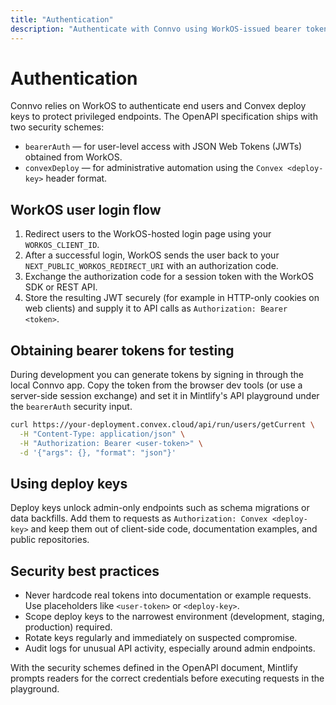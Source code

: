 ```yaml
---
title: "Authentication"
description: "Authenticate with Connvo using WorkOS-issued bearer tokens and deploy keys."
---
```


# Authentication

Connvo relies on WorkOS to authenticate end users and Convex deploy keys to protect privileged endpoints. The OpenAPI specification ships with two security schemes:

- `bearerAuth` &mdash; for user-level access with JSON Web Tokens (JWTs) obtained from WorkOS.
- `convexDeploy` &mdash; for administrative automation using the `Convex <deploy-key>` header format.

## WorkOS user login flow

1. Redirect users to the WorkOS-hosted login page using your `WORKOS_CLIENT_ID`.
2. After a successful login, WorkOS sends the user back to your `NEXT_PUBLIC_WORKOS_REDIRECT_URI` with an authorization code.
3. Exchange the authorization code for a session token with the WorkOS SDK or REST API.
4. Store the resulting JWT securely (for example in HTTP-only cookies on web clients) and supply it to API calls as `Authorization: Bearer <token>`.

## Obtaining bearer tokens for testing

During development you can generate tokens by signing in through the local Connvo app. Copy the token from the browser dev tools (or use a server-side session exchange) and set it in Mintlify's API playground under the `bearerAuth` security input.

```bash
curl https://your-deployment.convex.cloud/api/run/users/getCurrent \
  -H "Content-Type: application/json" \
  -H "Authorization: Bearer <user-token>" \
  -d '{"args": {}, "format": "json"}'
```

## Using deploy keys

Deploy keys unlock admin-only endpoints such as schema migrations or data backfills. Add them to requests as `Authorization: Convex <deploy-key>` and keep them out of client-side code, documentation examples, and public repositories.

## Security best practices

- Never hardcode real tokens into documentation or example requests. Use placeholders like `<user-token>` or `<deploy-key>`.
- Scope deploy keys to the narrowest environment (development, staging, production) required.
- Rotate keys regularly and immediately on suspected compromise.
- Audit logs for unusual API activity, especially around admin endpoints.

With the security schemes defined in the OpenAPI document, Mintlify prompts readers for the correct credentials before executing requests in the playground.
